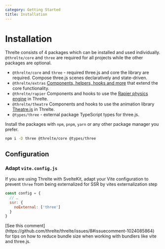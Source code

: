 ```yaml
---
category: Getting Started
title: Installation
---
```



# Installation

Threlte consists of 4 packages which can be installed and used individually. `@threlte/core` and `three` are required for all projects while the other packages are optional.

- `@threlte/core` and `three` - required
  three.js and core the library are required. Compose three.js scenes declaratively and state-driven.
- `@threlte/extras`
  <a href="/extras/use-gltf">Components, helpers, hooks and more</a> that extend the core functionality.
- `@threlte/rapier`
  Components and hooks to use the [Rapier physics engine](https://rapier.rs/) in Threlte.
- `@threlte/theatre`
  Components and hooks to use the animation library [Theatre.js](https://www.theatrejs.com/) in Threlte.
- `@types/three` - external package
  TypeScript types for three.js.

Install the packages with `npm`, `pnpm`, `yarn` or any other package manager you prefer.

```bash
npm i -D three @threlte/core @types/three
```

## Configuration

### Adapt `vite.config.js`

If you are using Threlte with SvelteKit, adapt your Vite configuration to prevent `three` from being externalized for SSR by vites externalization step

```js {3-5} title=vite.config.js
const config = {
  // …
  ssr: {
    noExternal: ['three']
  }
}
```

<Tip type="tip">
  [See this comment](https://github.com/threlte/threlte/issues/8#issuecomment-1024085864) for tips
  on how to reduce bundle size when working with bundlers like vite and three.js.
</Tip>
